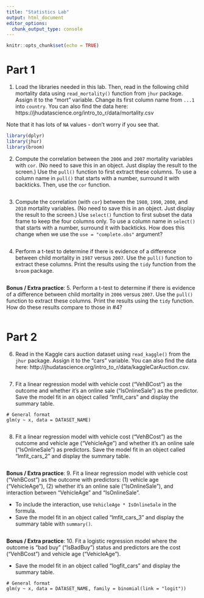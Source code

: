 ```yaml
---
title: "Statistics Lab"
output: html_document
editor_options: 
  chunk_output_type: console
---
```


```r
knitr::opts_chunk$set(echo = TRUE)
```

# Part 1

1. Load the libraries needed in this lab. Then, read in the following child mortality data using `read_mortality()` function from `jhur` package. Assign it to the "mort" variable. Change its first column name from `...1` into `country`. You can also find the data here: https://jhudatascience.org/intro_to_r/data/mortality.csv

Note that it has lots of `NA` values - don't worry if you see that.

```r
library(dplyr)
library(jhur)
library(broom)
```

2. Compute the correlation between the `2006` and `2007` mortality variables with `cor`. (No need to save this in an object. Just display the result to the screen.) Use the `pull()` function to first extract these columns. To use a column name in `pull()` that starts with a number, surround it with backticks. Then, use the `cor` function.

```r
```

3. Compute the correlation (with `cor`) between the `1980`, `1990`, `2000`, and `2010` mortality variables. (No need to save this in an object. Just display the result to the screen.) Use `select()` function to first subset the data frame to keep the four columns only. To use a column name in `select()` that starts with a number, surround it with backticks. How does this change when we use the `use = "complete.obs"` argument? 

```r
```

4. Perform a t-test to determine if there is evidence of a difference between child mortality in `1987` versus `2007`. Use the `pull()` function to extract these columns. Print the results using the `tidy` function from the `broom` package. 

```r
```

**Bonus / Extra practice**: 5. Perform a t-test to determine if there is evidence of a difference between child mortality in `2006` versus `2007`. Use the `pull()` function to extract these columns. Print the results using the `tidy` function. How do these results compare to those in #4?

```r
```

# Part 2

6. Read in the Kaggle cars auction dataset using `read_kaggle()` from the `jhur` package.  Assign it to the "cars" variable. You can also find the data here:  http://jhudatascience.org/intro_to_r/data/kaggleCarAuction.csv.

```r
```

7. Fit a linear regression model with vehicle cost ("VehBCost") as the outcome and whether it's an online sale ("IsOnlineSale") as the predictor. Save the model fit in an object called "lmfit_cars" and display the summary table.

```
# General format
glm(y ~ x, data = DATASET_NAME)
```

```r
```

8. Fit a linear regression model with vehicle cost ("VehBCost") as the outcome and vehicle age ("VehicleAge") and whether it's an online sale ("IsOnlineSale") as predictors.  Save the model fit in an object called "lmfit_cars_2" and display the summary table.

```r
```

**Bonus / Extra practice**: 9. Fit a linear regression model with vehicle cost ("VehBCost") as the outcome with predictors: (1) vehicle age ("VehicleAge"), (2) whether it's an online sale ("IsOnlineSale"), and interaction between "VehicleAge" and "IsOnlineSale".

- To include the interaction, use `VehicleAge * IsOnlineSale` in the formula. 
- Save the model fit in an object called "lmfit_cars_3" and display the summary table with `summary()`.

```r
```

**Bonus / Extra practice**: 10. Fit a logistic regression model where the outcome is "bad buy" ("IsBadBuy") status and predictors are the cost ("VehBCost") and vehicle age ("VehicleAge").

- Save the model fit in an object called "logfit_cars" and display the summary table.

```
# General format
glm(y ~ x, data = DATASET_NAME, family = binomial(link = "logit"))
```

```r
```
